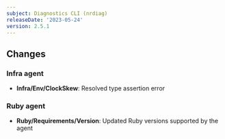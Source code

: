 ```yaml
---
subject: Diagnostics CLI (nrdiag)
releaseDate: '2023-05-24'
version: 2.5.1
---
```


## Changes

### Infra agent

* **Infra/Env/ClockSkew**: Resolved type assertion error

### Ruby agent

* **Ruby/Requirements/Version**: Updated Ruby versions supported by the agent
